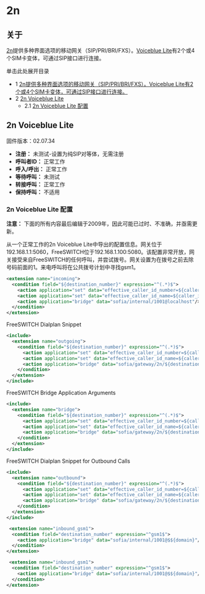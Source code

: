 # 2n

## 关于

[2n](http://2n.cz/)提供多种界面选项的移动网关（SIP/PRI/BRI/FXS）。[Voiceblue Lite](http://www.2n.cz/products/gsm%5Fgateways/voip%5Fgsm%5Fgateway/voiceblue%5Fvoip%5Fgsm%5Fgateway.html)有2个或4个SIM卡变体，可通过SIP接口进行连接。

单击此处展开目录

* 1 [2n提供多种界面选项的移动网关（SIP/PRI/BRI/FXS）。Voiceblue Lite有2个或4个SIM卡变体，可通过SIP接口进行连接。](#2n-voiceblue-lite-config)
* 2 [2n Voiceblue Lite](#2n-voiceblue-lite)
   * 2.1 [2n Voiceblue Lite 配置](#2n-voiceblue-lite-config)

## 2n Voiceblue Lite

固件版本：02.07.34

* **注册：** 未测试-设置为纯SIP对等体，无需注册
* **呼叫者ID：** 正常工作
* **呼入/呼出：** 正常工作
* **等待呼叫：** 未测试
* **转接呼叫：** 正常工作
* **保持呼叫：** 不适用

### 2n Voiceblue Lite 配置

**注意：** 下面的所有内容最后编辑于2009年，因此可能已过时、不准确，并亟需更新。

从一个正常工作的2n Voiceblue Lite中导出的配置信息。网关位于192.168.1.1:5060，FreeSWITCH位于192.168.1.100:5080。该配置非常开放，网关接受来自FreeSWITCH的任何呼叫，并尝试拨号。网关设置为在拨号之前去除号码前面的1。来电呼叫将在公共拨号计划中寻找gsm1。

```xml
<extension name="incoming">
  <condition field="${destination_number}" expression="^(.*)$">
    <action application="set" data="effective_caller_id_number=${caller_id_number}"/>
    <action application="set" data="effective_caller_id_name=${caller_id_name}"/>
    <action application="bridge" data="sofia/internal/1001@localhost"/>
  </condition>
</extension>
```

FreeSWITCH Dialplan Snippet

```xml
<include>
  <extension name="outgoing">
    <condition field="${destination_number}" expression="^(.*)$">
      <action application="set" data="effective_caller_id_number=${caller_id_number}"/>
      <action application="set" data="effective_caller_id_name=${caller_id_name}"/>
      <action application="bridge" data="sofia/gateway/2n/${destination_number}"/>
    </condition>
  </extension>
</include>
```

FreeSWITCH Bridge Application Arguments

```xml
<include>
  <extension name="bridge">
    <condition field="${destination_number}" expression="^(.*)$">
      <action application="set" data="effective_caller_id_number=${caller_id_number}"/>
      <action application="set" data="effective_caller_id_name=${caller_id_name}"/>
      <action application="bridge" data="sofia/gateway/2n/${destination_number}"/>
    </condition>
  </extension>
</include>
```

FreeSWITCH Dialplan Snippet for Outbound Calls

```xml
<include>
  <extension name="outbound">
    <condition field="${destination_number}" expression="^(.*)$">
      <action application="set" data="effective_caller_id_number=${caller_id_number}"/>
      <action application="set" data="effective_caller_id_name=${caller_id_name}"/>
      <action application="bridge" data="sofia/gateway/2n/${destination_number}"/>
    </condition>
  </extension>
</include>
```

```xml
 <extension name="inbound_gsm1">
  <condition field="destination_number" expression="^gsm1$">
    <action application="bridge" data="sofia/internal/1001@$${domain}"/>
  </condition>
</extension>
```

```xml
 <extension name="inbound_gsm1">
  <condition field="destination_number" expression="^gsm1$">
    <action application="bridge" data="sofia/internal/1001@$${domain}"/>
  </condition>
</extension>
```